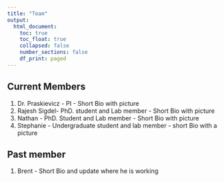 ```yaml
---
title: "Team"
output:
  html_document:
    toc: true
    toc_float: true
    collapsed: false
    number_sections: false
    df_print: paged
---
```


## Current Members


1. Dr. Praskievicz - PI - Short Bio with picture
2. Rajesh Sigdel- PhD. student and Lab member - Short Bio with picture
3. Nathan - PhD. Student and Lab member - Short Bio with picture
3. Stephanie - Undergraduate student and lab member - short Bio with a picture

## Past member

1. Brent - Short Bio and update where he is working 
